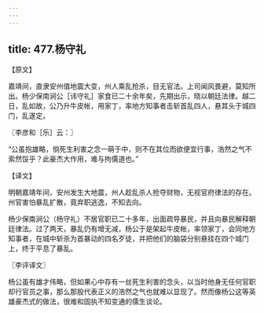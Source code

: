 ```yaml
---
---
---
```

title: 477.杨守礼
---



【原文】

嘉靖间，直隶安州值地震大变，州人乘乱抢杀，目无官法。上司闻风畏避，莫知所出。杨少保南涧公［讳守礼］家食已二十余年矣，先期出示，晓以朝廷法律。越二日，乱如故，公乃升牛皮帐，用家丁，率地方知事者击斩首乱四人，悬其头于城四门，乱遂定。

〖李彦和［乐］云：〗

“公虽抱雄略，倘死生利害之念一萌于中，则不在其位而欲便宜行事，浩然之气不索然馁乎？此豪杰大作用，难与拘儒道也。”

【译文】

明朝嘉靖年间，安州发生大地震，州人趁乱杀人抢夺财物，无视官府律法的存在。州官害怕暴乱扩散，竟弃职逃逸，不知去向。

杨少保南涧公（杨守礼）不居官职已二十多年，出面疏导暴民，并且向暴民解释朝廷律法。过了两天，暴乱仍有增无减，杨公于是架起牛皮帐，率领家丁，会同地方知事者，在城中斩杀为首暴动的四名歹徒，并把他们的脑袋分别悬挂在四个城门上，终于平息了暴乱。

〖李评译文〗

杨公虽有雄才伟略，但如果心中存有一丝死生利害的念头，以当时他身无任何官职却行官员之事，那么那股代表正义的浩然之气也就难以显现了。然而像杨公这等英雄豪杰式的做法，很难和固执不知变通的儒生谈论。
